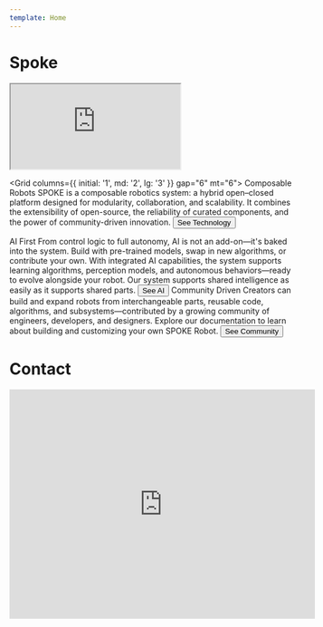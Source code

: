 ```yaml
---
template: Home
---
```


# Spoke

<iframe src='https://my.spline.design/spoko03-f3CUaZk6HGaWGHMb984CuIWY/' style={{ width: '100%', height: '80vh', border: 0 }}></iframe>

<Grid columns={{ initial: '1', md: '2', lg: '3' }} gap="6" mt="6">
  <FeatureBox>
    <Heading size="4">Composable Robots</Heading>
    <Text mt="2">
      SPOKE is a composable robotics system: a hybrid open–closed platform designed for modularity, collaboration, and scalability. It combines the extensibility of open-source, the reliability of curated components, and the power of community-driven innovation.
    </Text>
    <Button asChild>
      <NextLink href="/technology">See Technology</NextLink>
    </Button>
  </FeatureBox>

  <FeatureBox>
    <Heading size="4">AI First</Heading>
    <Text mt="2">
      From control logic to full autonomy, AI is not an add-on—it's baked into the system. Build with pre-trained models, swap in new algorithms, or contribute your own. With integrated AI capabilities, the system supports learning algorithms, perception models, and autonomous behaviors—ready to evolve alongside your robot. Our system supports shared intelligence as easily as it supports shared parts.
    </Text>
    <Button asChild>
      <NextLink href="/AI">See AI</NextLink>
    </Button>
  </FeatureBox>

  <FeatureBox>
    <Heading size="4">Community Driven</Heading>
    <Text mt="2">
      Creators can build and expand robots from interchangeable parts, reusable code, algorithms, and subsystems—contributed by a growing community of engineers, developers, and designers. Explore our documentation to learn about building and customizing your own SPOKE Robot.
    </Text>
    <Button asChild>
      <NextLink href="/community">See Community</NextLink>
    </Button>
  </FeatureBox>
</Grid>


# Contact

<iframe
  width="540"
  height="405"
  src="https://20a92129.sibforms.com/serve/MUIFAILW4fhLF8JQaILhSXmpYirpIL4Av0oEk_oUKNVVQXI88wH7LtbCq9fbUV0pi2x0rCtru4EJkLAnr5-9CcVO5EdGnbkB1sELqTwsjRuhpdqx5pWupPenwSimSLRGxLf8GSEjW0j49dGtetf1B7SS61fVHNU49rYS2RQGBPxoOyngdIoTxGkAVDLGd3pRaVMUS9Rm3iqvpZXY"
  frameBorder="0"
  allowFullScreen
  style={{ display: 'block', marginLeft: 'auto', marginRight: 'auto', maxWidth: '100%' }}
></iframe>